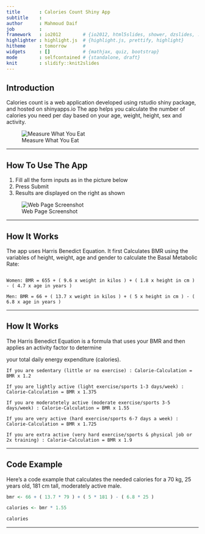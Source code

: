 ```yaml
---
title       : Calories Count Shiny App
subtitle    : 
author      : Mahmoud Daif
job         : 
framework   : io2012        # {io2012, html5slides, shower, dzslides, ...}
highlighter : highlight.js  # {highlight.js, prettify, highlight}
hitheme     : tomorrow      # 
widgets     : []            # {mathjax, quiz, bootstrap}
mode        : selfcontained # {standalone, draft}
knit        : slidify::knit2slides
---
```


## Introduction

Calories count is a web application developed using rstudio shiny package, and hosted on shinyapps.io
The app helps you calculate the number of calories you need per day based on your age, weight, height, sex and activity.

![Measure What You Eat](Apple.jpg)

--- 

## How To Use The App

1. Fill all the form inputs as in the picture below
2. Press Submit
3. Results are displayed on the right as shown

![Web Page Screenshot](appScreenshot.PNG)

--- 

## How It Works

The app uses Harris Benedict Equation.
It first Calculates BMR using the variables of height, weight, age and gender to calculate the Basal Metabolic Rate:


```{}

Women: BMR = 655 + ( 9.6 x weight in kilos ) + ( 1.8 x height in cm ) - ( 4.7 x age in years )

Men: BMR = 66 + ( 13.7 x weight in kilos ) + ( 5 x height in cm ) - ( 6.8 x age in years )

```

--- 

## How It Works
The Harris Benedict Equation is a formula that uses your BMR and then applies an activity factor to determine 

your total daily energy expenditure (calories). 

```{}
If you are sedentary (little or no exercise) : Calorie-Calculation = BMR x 1.2

If you are lightly active (light exercise/sports 1-3 days/week) : Calorie-Calculation = BMR x 1.375

If you are moderatetely active (moderate exercise/sports 3-5 days/week) : Calorie-Calculation = BMR x 1.55

If you are very active (hard exercise/sports 6-7 days a week) : Calorie-Calculation = BMR x 1.725

If you are extra active (very hard exercise/sports & physical job or 2x training) : Calorie-Calculation = BMR x 1.9

```

--- 

## Code Example

Here's a code example that calculates the needed calories for a 70 kg, 25 years old, 181 cm tall, moderately active male.

```r

bmr <- 66 + ( 13.7 * 79 ) + ( 5 * 181 ) - ( 6.8 * 25 )

calories <- bmr * 1.55

calories

```

--- 
